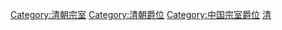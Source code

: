 [[Category:清朝宗室|Category:清朝宗室]]
[[Category:清朝爵位|Category:清朝爵位]]
[[Category:中国宗室爵位|Category:中国宗室爵位]]
[[Category:藩王列表|清]]